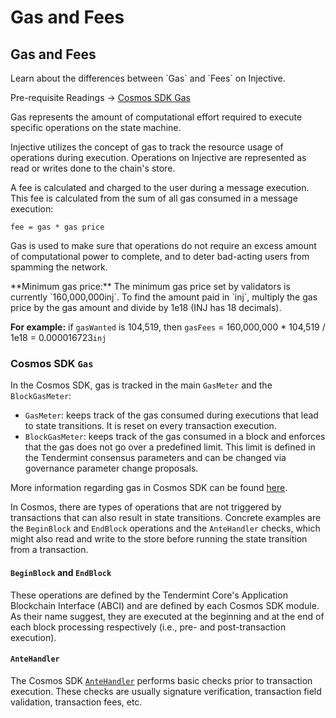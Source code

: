 # Gas and Fees

## Gas and Fees

<Callout icon="info" color="#07C1FF" iconType="regular">
Learn about the differences between `Gas` and `Fees` on Injective.

Pre-requisite Readings -> [Cosmos SDK Gas](https://docs.cosmos.network/main/build/modules/auth#gas--fees)
</Callout>

Gas represents the amount of computational effort required to execute specific operations on the state machine.

Injective utilizes the concept of gas to track the resource usage of operations during execution. Operations on Injective are represented as read or writes done to the chain's store.

A fee is calculated and charged to the user during a message execution. This fee is calculated from the sum of all gas consumed in a message execution:

```
fee = gas * gas price
```

Gas is used to make sure that operations do not require an excess amount of computational power to complete, and to deter bad-acting users from spamming the network.

<Callout icon="info" color="#07C1FF" iconType="regular">
**Minimum gas price:** The minimum gas price set by validators is currently `160,000,000inj`. To find the amount paid in `inj`, multiply the gas price by the gas amount and divide by 1e18 (INJ has 18 decimals).

**For example:** if `gasWanted` is 104,519, then `gasFees` = 160,000,000 \* 104,519 / 1e18 = 0.000016723`inj`
</Callout>

### Cosmos SDK `Gas`

In the Cosmos SDK, gas is tracked in the main `GasMeter` and the `BlockGasMeter`:

* `GasMeter`: keeps track of the gas consumed during executions that lead to state transitions. It is reset on every transaction execution.
* `BlockGasMeter`: keeps track of the gas consumed in a block and enforces that the gas does not go over a predefined limit. This limit is defined in the Tendermint consensus parameters and can be changed via governance parameter change proposals.

More information regarding gas in Cosmos SDK can be found [here](https://docs.cosmos.network/main/learn/beginner/gas-fees).

In Cosmos, there are types of operations that are not triggered by transactions that can also result in state transitions. Concrete examples are the `BeginBlock` and `EndBlock` operations and the `AnteHandler` checks, which might also read and write to the store before running the state transition from a transaction.

#### `BeginBlock` and `EndBlock`

These operations are defined by the Tendermint Core's Application Blockchain Interface (ABCI) and are defined by each Cosmos SDK module. As their name suggest, they are executed at the beginning and at the end of each block processing respectively (i.e., pre- and post-transaction execution).

#### `AnteHandler`

The Cosmos SDK [`AnteHandler`](https://docs.cosmos.network/v0.45/modules/auth/03_antehandlers.html) performs basic checks prior to transaction execution. These checks are usually signature verification, transaction field validation, transaction fees, etc.
